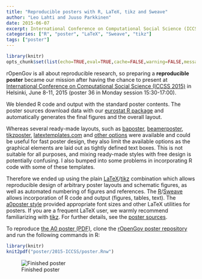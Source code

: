 ```yaml
---
title: "Reproducible posters with R, LaTeX, tikz and Sweave"
author: "Leo Lahti and Juuso Parkkinen"
date: 2015-06-07
excerpt: International Conference on Computational Social Science (ICCSS 2015)
categories: ["R", "poster", "LaTeX", "Sweave", "tikz"]
tags: ["poster"]
---
```



```r
library(knitr)
opts_chunk$set(list(echo=TRUE,eval=TRUE,cache=FALSE,warning=FALSE,message=FALSE,fig.height=10,fig.width=10))
```

rOpenGov is all about reproducible research, so preparing a
**reproducible poster** became our mission after having the chance to present at [International Conference on Computational Social Science (ICCSS 2015)](http://iccss2015.eu/index.html) in Helsinki, June 8-11, 2015 (poster 36 in Monday session 15:30-17:00).

We blended R code and output with the standard poster contents. The poster sources download data with our [eurostat R package](http://github.com/rOpenGov/eurostat) and automatically generates the final figures and the overall layout.


Whereas several ready-made layouts, such as
[baposter](http://www.brian-amberg.de/uni/poster/),
[beamerposter](https://github.com/deselaers/latex-beamerposter), [tikzposter](http://www.ctan.org/pkg/tikzposter),
[latextemplates.com](www.latextemplates.com/cat/conference-posters) and [other options](http://tex.stackexchange.com/questions/341/how-to-create-posters-using-latex) were available and could be useful for fast poster design, they also limit the available options as the graphical elements are laid out as tightly defined text boxes. This is not suitable for all purposes, and mixing ready-made styles with free design is potentially confusing. I also bumped into some problems in incorporating R code with some of these templates.

Therefore we ended up using the plain [LaTeX](http://www.latex-project.org/)/[tikz](http://sourceforge.net/projects/pgf/) combination which allows reproducible design of arbitrary poster layouts and schematic figures, as well as automated numbering of figures and references. The
[R](http://www.r-project.org)/[Sweave](https://www.statistik.lmu.de/~leisch/Sweave/)
allows incorporation of R code and output (figures, tables, text). The [a0poster style](http://www.ctan.org/tex-archive/macros/latex/contrib/a0poster) provided appropriate font sizes and other LaTeX utilities for
posters. If you are a frequent LaTeX user, we warmly recommend familiarizing with [tikz](http://www.texample.net/tikz/). For further details, see the [poster sources](https://github.com/rOpenGov/poster/blob/master/2015-ICCSS/poster.Rnw).

To reproduce [the A0 poster (PDF)](https://github.com/rOpenGov/poster/blob/master/2015-ICCSS/poster.pdf), clone the [rOpenGov poster repository](https://github.com/rOpenGov/poster) and run the following commands in R:

```r
library(knitr)
knit2pdf("poster/2015-ICCSS/poster.Rnw")
```

![Finished poster](/images/201506-poster.png)

[jekyll-gh]: https://github.com/mojombo/jekyll
[jekyll]:    http://jekyllrb.com
